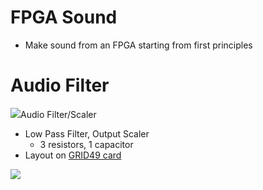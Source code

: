 = FPGA Sound =

* Make sound from an FPGA starting from first principles
 
= Audio Filter =

<img src="http://land-boards.com/blwiki/images/3/3f/PiceMite_VGA_Audio.PNG">Audio Filter/Scaler</img>

* Low Pass Filter, Output Scaler
** 3 resistors, 1 capacitor
* Layout on [http://land-boards.com/blwiki/index.php?title=GRID49 GRID49 card]

<img src="http://land-boards.com/blwiki/images/7/7e/GRID49_AUDIO.png"></img>
